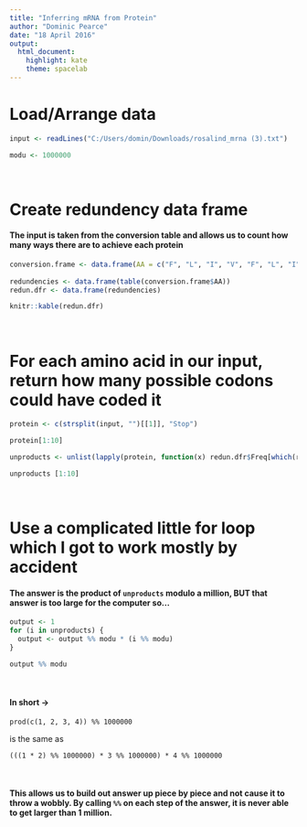 ---
title: "Inferring mRNA from Protein"
author: "Dominic Pearce"
date: "18 April 2016"
output: 
  html_document: 
    highlight: kate
    theme: spacelab
---

# Load/Arrange data
```{r}
input <- readLines("C:/Users/domin/Downloads/rosalind_mrna (3).txt")

modu <- 1000000
```

&nbsp;

# Create redundency data frame
#### The input is taken from the conversion table and allows us to count how many ways there are to achieve each protein
```{r}
conversion.frame <- data.frame(AA = c("F", "L", "I", "V", "F", "L", "I", "V", "L", "L", "I", "V", "L", "L", "M", "V", "S", "P", "T", "A", "S", "P", "T", "A", "S", "P", "T", "A", "S", "P", "T", "A", "Y", "H", "N", "D", "Y", "H", "N", "D", "Stop", "Q", "K", "E", "Stop", "Q", "K", "E", "C", "R", "S", "G", "C", "R", "S", "G", "Stop", "R", "R", "G", "W", "R", "R", "G"), stringsAsFactors = FALSE)
  
redundencies <- data.frame(table(conversion.frame$AA))
redun.dfr <- data.frame(redundencies)

knitr::kable(redun.dfr)
```

&nbsp;

# For each amino acid in our input, return how many possible codons could have coded it 
```{r}
protein <- c(strsplit(input, "")[[1]], "Stop")

protein[1:10]

unproducts <- unlist(lapply(protein, function(x) redun.dfr$Freq[which(redun.dfr$Var1 == x)]))

unproducts [1:10]
```

&nbsp;

# Use a complicated little for loop which I got to work mostly by accident
#### The answer is the product of `unproducts` modulo a million, **BUT** that answer is too large for the computer so...
```{r}
output <- 1
for (i in unproducts) {
  output <- output %% modu * (i %% modu)
}

output %% modu
```

&nbsp;

#### In short ->   

`prod(c(1, 2, 3, 4)) %% 1000000`  

is the same as  

`(((1 * 2) %% 1000000) * 3 %% 1000000) * 4 %% 1000000`

&nbsp;

#### This allows us to build out answer up piece by piece and not cause it to throw a wobbly. By calling `%%` on each step of the answer, it is never able to get larger than 1 million.